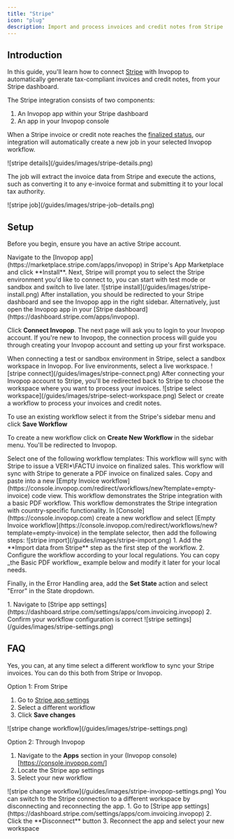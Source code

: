 ```yaml
---
title: "Stripe"
icon: "plug"
description: Import and process invoices and credit notes from Stripe
---
```



## Introduction

In this guide, you'll learn how to connect [Stripe](https://stripe.com/) with Invopop to automatically generate tax-compliant invoices and credit notes, from your Stripe dashboard.

The Stripe integration consists of two components:
1. An Invopop app within your Stripe dashboard
2. An app in your Invopop console

When a Stripe invoice or credit note reaches the [finalized status](https://support.stripe.com/questions/invoice-states), our integration will automatically create a new job in your selected Invopop workflow.
<Frame caption="Track invoice status directly in your Stripe dashboard">
  ![stripe details](/guides/images/stripe-details.png)
</Frame>

The job will extract the invoice data from Stripe and execute the actions, such as converting it to any e-invoice format and submitting it to your local tax authority.

<Frame caption="View the job information">
  ![stripe job](/guides/images/stripe-job-details.png)
</Frame>

## Setup

Before you begin, ensure you have an active Stripe account.

<Steps>

<Step title="Install Invopop in Stripe">
Navigate to the [Invopop app](https://marketplace.stripe.com/apps/invopop) in Stripe's App Marketplace and click **Install**.
Next, Stripe will prompt you to select the Stripe environment you'd like to connect to, you can start with test mode or sandbox and switch to live later.

<Frame caption="Install Invopop in Stripe">
  ![stripe install](/guides/images/stripe-install.png)
</Frame>

</Step>

<Step title="Connect Stripe to Invopop">
After installation, you should be  redirected to your Stripe dashboard and see the Invopop app in the right sidebar. Alternatively, just open the Invopop app in your [Stripe dashboard](https://dashboard.stripe.com/apps/invopop).

Click **Connect Invopop**. The next page will ask you to login to your Invopop account. If you're new to Invopop, the connection process will guide you through creating your Invopop account and setting up your first workspace.

<Note>
When connecting a test or sandbox environment in Stripe, select a sandbox workspace in Invopop. For live environments, select a live workspace.
</Note>

<Frame caption="Connect your Invopop account">
  ![stripe connect](/guides/images/stripe-connect.png)
</Frame>

</Step>

<Step title="Select a workspace">
After connecting your Invopop account to Stripe, you'll be redirected back to Stripe to choose the workspace where you want to process your invoices.

<Frame caption="Choose your workspace">
  ![stripe select workspace](/guides/images/stripe-select-workspace.png)
</Frame>

</Step>

<Step title="Configure your workflow">
Select or create a workflow to process your invoices and credit notes.

To use an existing workflow select it from the Stripe's sidebar menu and click **Save Workflow**

To create a new workflow click on **Create New Workflow** in the sidebar menu. You'll be redirected to Invopop.

<Tabs>
<Tab title="Template">
    Select one of the following workflow templates:
    <CardGroup cols="1">
      <Card iconType="duotone" title="Stripe - VERI*FACTU invoice workflow" icon="code-branch" href="https://console.invopop.com/redirect/workflows/new?template=es-verifactu-invoice" cta="Select a workspace to use this template">
      This workflow will sync with Stripe to issue a VERI*\FACTU invoice on finalized sales.
      </Card>
      <Card iconType="duotone" title="Stripe - Basic PDF invoice workflow" icon="code-branch" href="https://console.invopop.com/redirect/workflows/new?template=es-verifactu-invoice" cta="Select a workspace to use this template">
      This workflow will sync with Stripe to generate a PDF invoice on finalized sales.
      </Card>
    </CardGroup>
</Tab>
<Tab title="Code">
    Copy and paste into a new [Empty Invoice workflow](https://console.invopop.com/redirect/workflows/new?template=empty-invoice) code view.
    <AccordionGroup>
        <Accordion title="Example Workflow - Basic PDF">
          This workflow demonstrates the Stripe integration with a basic PDF workflow.
          <VerifactuExample />
        </Accordion>
        <Accordion title="Example Workflow - Basic PDF">
          This workflow demonstrates the Stripe integration with country-specific functionality.
          <WorkflowExample />
        </Accordion>
    </AccordionGroup>
</Tab>
<Tab title="Build from scratch">
  In [Console](https://console.invopop.com) create a new workflow and select [Empty Invoice workflow](https://console.invopop.com/redirect/workflows/new?template=empty-invoice) in the template selector, then add the following steps:
  <Frame>
    ![stripe import](/guides/images/stripe-import.png)
  </Frame>
  1. Add the **Import data from Stripe** step as the first step of the workflow.
  2. Configure the workflow according to your local regulations. You can copy _the Basic PDF workflow_ example below and modify it later for your local needs.

  Finally, in the Error Handling area, add the **Set State** action and select "Error" in the State dropdown.
</Tab>
</Tabs>
</Step>

<Step title="Verify your setup">
1. Navigate to [Stripe app settings](https://dashboard.stripe.com/settings/apps/com.invoicing.invopop)
2. Confirm your workflow configuration is correct

<Frame caption="Review your configuration">
  ![stripe settings](/guides/images/stripe-settings.png)
</Frame>

</Step>

</Steps>

## FAQ

<AccordionGroup>
  <Accordion title="Can I change the workflow that processes my invoices to a different one?">
  Yes, you can, at any time select a different workflow to sync your Stripe invoices. You can do this both from Stripe or Invopop.

  Option 1: From Stripe
  1. Go to [Stripe app settings](https://dashboard.stripe.com/settings/apps/com.invoicing.invopop)
  2. Select a different workflow
  3. Click **Save changes**

  <Frame caption="Select a different workflow in Stripe">
    ![stripe change workflow](/guides/images/stripe-settings.png)
  </Frame>

  Option 2: Through Invopop
  1. Navigate to the **Apps** section in your (Invopop console)[https://console.invopop.com/]
  2. Locate the Stripe app settings
  3. Select your new workflow

  <Frame caption="Select a different workflow in Invopop">
    ![stripe change workflow](/guides/images/stripe-invopop-settings.png)
  </Frame>

  </Accordion>

  <Accordion title="How can I switch to a different Invopop workspace?">
  You can switch to the Stripe connection to a different workspace by disconnecting and reconnecting the app.
  1. Go to [Stripe app settings](https://dashboard.stripe.com/settings/apps/com.invoicing.invopop)
  2. Click the **Disconnect** button
  3. Reconnect the app and select your new workspace

  </Accordion>

</AccordionGroup>
